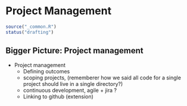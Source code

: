 # Project Management {#workflows-project-management}

```r
source("_common.R")
status("drafting")
```

## Bigger Picture: Project management

- Project management 
  - Defining outcomes 
  - scoping projects, (rememberer how we said all code for a single project should live in a single directory?)
  - continuous development, agile + jira ?
  - Linking to github (extension)
